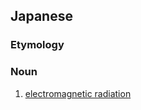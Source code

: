 ==Japanese==
{{ja-kanjitab|でん|じ|ほう|しゃ|yomi=o}}

===Etymology===
{{compound|lang=ja|sort=でんじほうしゃ|電磁|tr1=denji|t1=electromagnetic|放射|tr2=hōsha|t2=radiation}}

===Noun===
{{ja-noun|でんじほうしゃ}}

# [[electromagnetic radiation]]